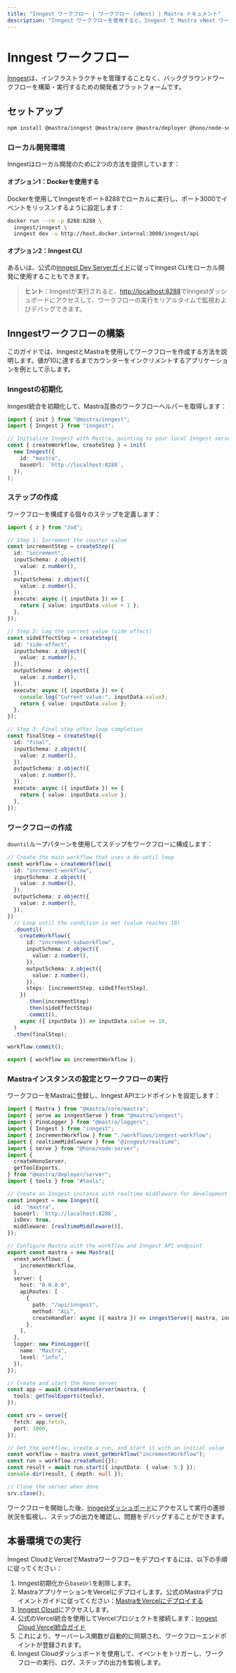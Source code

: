 ---
title: "Inngest ワークフロー | ワークフロー (vNext) | Mastra ドキュメント"
description: "Inngest ワークフローを使用すると、Inngest で Mastra vNext ワークフローを実行できます"
---

# Inngest ワークフロー

[Inngest](https://www.inngest.com/docs)は、インフラストラクチャを管理することなく、バックグラウンドワークフローを構築・実行するための開発者プラットフォームです。

## セットアップ

```sh
npm install @mastra/inngest @mastra/core @mastra/deployer @hono/node-server
```

### ローカル開発環境

Inngestはローカル開発のために2つの方法を提供しています：

#### オプション1：Dockerを使用する

Dockerを使用してInngestをポート8288でローカルに実行し、ポート3000でイベントをリッスンするように設定します：

```sh
docker run --rm -p 8288:8288 \
  inngest/inngest \
  inngest dev -u http://host.docker.internal:3000/inngest/api
```

#### オプション2：Inngest CLI

あるいは、公式の[Inngest Dev Serverガイド](https://www.inngest.com/docs/dev-server)に従ってInngest CLIをローカル開発に使用することもできます。

> **ヒント**：Inngestが実行されると、[http://localhost:8288](http://localhost:8288)でInngestダッシュボードにアクセスして、ワークフローの実行をリアルタイムで監視およびデバッグできます。

## Inngestワークフローの構築

このガイドでは、InngestとMastraを使用してワークフローを作成する方法を説明します。値が10に達するまでカウンターをインクリメントするアプリケーションを例として示します。

### Inngestの初期化

Inngest統合を初期化して、Mastra互換のワークフローヘルパーを取得します：

```ts showLineNumbers copy filename="src/mastra/workflows/inngest-workflow.ts"
import { init } from "@mastra/inngest";
import { Inngest } from "inngest";

// Initialize Inngest with Mastra, pointing to your local Inngest server
const { createWorkflow, createStep } = init(
  new Inngest({
    id: "mastra",
    baseUrl: `http://localhost:8288`,
  }),
);
```

### ステップの作成

ワークフローを構成する個々のステップを定義します：

```ts showLineNumbers copy filename="src/mastra/workflows/inngest-workflow.ts"
import { z } from "zod";

// Step 1: Increment the counter value
const incrementStep = createStep({
  id: "increment",
  inputSchema: z.object({
    value: z.number(),
  }),
  outputSchema: z.object({
    value: z.number(),
  }),
  execute: async ({ inputData }) => {
    return { value: inputData.value + 1 };
  },
});

// Step 2: Log the current value (side effect)
const sideEffectStep = createStep({
  id: "side-effect",
  inputSchema: z.object({
    value: z.number(),
  }),
  outputSchema: z.object({
    value: z.number(),
  }),
  execute: async ({ inputData }) => {
    console.log("Current value:", inputData.value);
    return { value: inputData.value };
  },
});

// Step 3: Final step after loop completion
const finalStep = createStep({
  id: "final",
  inputSchema: z.object({
    value: z.number(),
  }),
  outputSchema: z.object({
    value: z.number(),
  }),
  execute: async ({ inputData }) => {
    return { value: inputData.value };
  },
});
```

### ワークフローの作成

`dountil`ループパターンを使用してステップをワークフローに構成します：

```ts showLineNumbers copy filename="src/mastra/workflows/inngest-workflow.ts"
// Create the main workflow that uses a do-until loop
const workflow = createWorkflow({
  id: "increment-workflow",
  inputSchema: z.object({
    value: z.number(),
  }),
  outputSchema: z.object({
    value: z.number(),
  }),
})
  // Loop until the condition is met (value reaches 10)
  .dountil(
    createWorkflow({
      id: "increment-subworkflow",
      inputSchema: z.object({
        value: z.number(),
      }),
      outputSchema: z.object({
        value: z.number(),
      }),
      steps: [incrementStep, sideEffectStep],
    })
      .then(incrementStep)
      .then(sideEffectStep)
      .commit(),
    async ({ inputData }) => inputData.value >= 10,
  )
  .then(finalStep);

workflow.commit();

export { workflow as incrementWorkflow };
```

### Mastraインスタンスの設定とワークフローの実行

ワークフローをMastraに登録し、Inngest APIエンドポイントを設定します：

```ts showLineNumbers copy filename="src/mastra/index.ts"
import { Mastra } from "@mastra/core/mastra";
import { serve as inngestServe } from "@mastra/inngest";
import { PinoLogger } from "@mastra/loggers";
import { Inngest } from "inngest";
import { incrementWorkflow } from "./workflows/inngest-workflow";
import { realtimeMiddleware } from "@inngest/realtime";
import { serve } from "@hono/node-server";
import {
  createHonoServer,
  getToolExports,
} from "@mastra/deployer/server";
import { tools } from "#tools";

// Create an Inngest instance with realtime middleware for development
const inngest = new Inngest({
  id: "mastra",
  baseUrl: `http://localhost:8288`,
  isDev: true,
  middleware: [realtimeMiddleware()],
});

// Configure Mastra with the workflow and Inngest API endpoint
export const mastra = new Mastra({
  vnext_workflows: {
    incrementWorkflow,
  },
  server: {
    host: "0.0.0.0",
    apiRoutes: [
      {
        path: "/api/inngest",
        method: "ALL",
        createHandler: async ({ mastra }) => inngestServe({ mastra, inngest }),
      },
    ],
  },
  logger: new PinoLogger({
    name: "Mastra",
    level: "info",
  }),
});

// Create and start the Hono server
const app = await createHonoServer(mastra, {
  tools: getToolExports(tools),
});

const srv = serve({
  fetch: app.fetch,
  port: 3000,
});

// Get the workflow, create a run, and start it with an initial value
const workflow = mastra.vnext_getWorkflow("incrementWorkflow");
const run = workflow.createRun({});
const result = await run.start({ inputData: { value: 5 } });
console.dir(result, { depth: null });

// Close the server when done
srv.close();
```

ワークフローを開始した後、[Inngestダッシュボード](http://localhost:8288)にアクセスして実行の進捗状況を監視し、ステップの出力を確認し、問題をデバッグすることができます。

## 本番環境での実行

Inngest CloudとVercelでMastraワークフローをデプロイするには、以下の手順に従ってください：

1. Inngest初期化から`baseUrl`を削除します。
2. MastraアプリケーションをVercelにデプロイします。公式のMastraデプロイメントガイドに従ってください：[MastraをVercelにデプロイする](https://mastra.ai/en/reference/deployer/vercel)
3. [Inngest Cloud](https://app.inngest.com/)にアクセスします。
4. 公式のVercel統合を使用してVercelプロジェクトを接続します：[Inngest Cloud Vercel統合ガイド](https://www.inngest.com/docs/apps/cloud)
5. これにより、サーバーレス関数が自動的に同期され、ワークフローエンドポイントが登録されます。
6. Inngest Cloudダッシュボードを使用して、イベントをトリガーし、ワークフローの実行、ログ、ステップの出力を監視します。
